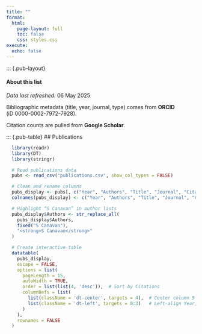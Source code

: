 ```yaml
---
title: ""
format:
  html:
    page-layout: full
    toc: false
    css: styles.css
execute:
  echo: false
---
```


::: {.pub-layout}

::: {.toc-like}
#### About this list


*Data last refreshed:* 06 May 2025

Bibliographic metadata (title, year, journal, type) comes from **ORCID**  
(iD 0000-0002-7972-7928).  

Citation counts are pulled from **Google Scholar**.  

  
:::

::: {.pub-table}
## Publications

```r
  library(readr)
  library(DT)
  library(stringr)

  # Read publications data
  pubs <- read_csv("publications.csv", show_col_types = FALSE)

  # Clean and rename columns
  pubs_display <- pubs[, c("Year", "Authors", "Title", "Journal", "Citations")]
  colnames(pubs_display) <- c("Year", "Authors", "Title", "Journal", "Citations")

  # Highlight “S Canavan” in author lists
  pubs_display$Authors <- str_replace_all(
    pubs_display$Authors,
    fixed("S Canavan"),
    "<strong>S Canavan</strong>"
  )

  # Create interactive table
  datatable(
    pubs_display,
    escape = FALSE,
    options = list(
      pageLength = 15,
      autoWidth = TRUE,
      order = list(list(4, 'desc')),  # Sort by Citations
      columnDefs = list(
        list(className = 'dt-center', targets = 4),  # Center column 5 (Citations)
        list(className = 'dt-left', targets = 0:3)   # Left-align Year, Authors, Title, Journal
      )
    ),
    rownames = FALSE
  )
```
 